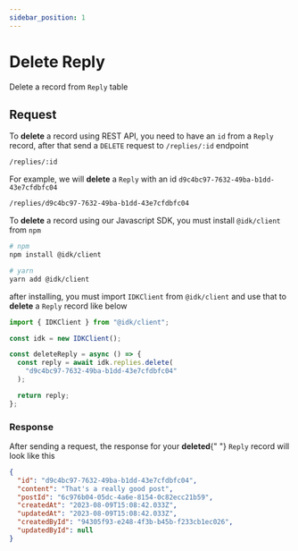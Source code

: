 ```yaml
---
sidebar_position: 1
---
```


# Delete Reply


Delete a record from `Reply` table

## Request

<Tabs>
  <TabItem value="rest_api" label="REST API" default>
  To <b>delete</b> a record using REST API, you need to have an <code>id</code> from a <code>Reply</code> record, after that send a <code>DELETE</code> request to <code>/replies/:id</code> endpoint

```md title="[DELETE]"
/replies/:id
```

For example, we will <b>delete</b> a <code>Reply</code> with an id <code>d9c4bc97-7632-49ba-b1dd-43e7cfdbfc04</code>

```md title="[DELETE]"
/replies/d9c4bc97-7632-49ba-b1dd-43e7cfdbfc04
```

  </TabItem>
  <TabItem value="js_sdk" label="Javascript SDK">
  To <b>delete</b> a record using our Javascript SDK, you must install <code>@idk/client</code> from <code>npm</code>

```bash
# npm
npm install @idk/client

# yarn
yarn add @idk/client
```

after installing, you must import <code>IDKClient</code> from <code>@idk/client</code> and use that to **delete** a <code>Reply</code> record like below

```javascript
import { IDKClient } from "@idk/client";

const idk = new IDKClient();

const deleteReply = async () => {
  const reply = await idk.replies.delete(
    "d9c4bc97-7632-49ba-b1dd-43e7cfdbfc04"
  );

  return reply;
};
```

  </TabItem>
</Tabs>

### Response

<BrowserWindow url="/replies/d9c4bc97-7632-49ba-b1dd-43e7cfdbfc04">

<p>
  After sending a request, the response for your <b>deleted</b>{" "}
  <code>Reply</code> record will look like this
</p>

```json
{
  "id": "d9c4bc97-7632-49ba-b1dd-43e7cfdbfc04",
  "content": "That's a really good post",
  "postId": "6c976b04-05dc-4a6e-8154-0c82ecc21b59",
  "createdAt": "2023-08-09T15:08:42.033Z",
  "updatedAt": "2023-08-09T15:08:42.033Z",
  "createdById": "94305f93-e248-4f3b-b45b-f233cb1ec026",
  "updatedById": null
}
```

</BrowserWindow>
